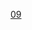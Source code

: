 {{Cat main|巴黎第九區}}
{{Paris Arrondissements|arrondissement={{{arrondissement|9e}}}}}
{{Commonscat|Paris IXe arrondissement}}

[[Category:巴黎区份|09]]